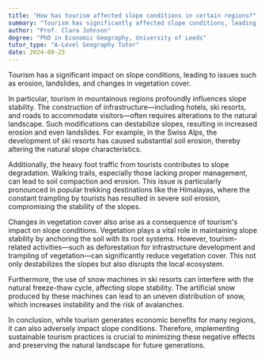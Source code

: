 ```yaml
---
title: "How has tourism affected slope conditions in certain regions?"
summary: "Tourism has significantly affected slope conditions, leading to erosion, landslides, and changes in vegetation cover."
author: "Prof. Clara Johnson"
degree: "PhD in Economic Geography, University of Leeds"
tutor_type: "A-Level Geography Tutor"
date: 2024-08-25
---
```


Tourism has a significant impact on slope conditions, leading to issues such as erosion, landslides, and changes in vegetation cover.

In particular, tourism in mountainous regions profoundly influences slope stability. The construction of infrastructure—including hotels, ski resorts, and roads to accommodate visitors—often requires alterations to the natural landscape. Such modifications can destabilize slopes, resulting in increased erosion and even landslides. For example, in the Swiss Alps, the development of ski resorts has caused substantial soil erosion, thereby altering the natural slope characteristics.

Additionally, the heavy foot traffic from tourists contributes to slope degradation. Walking trails, especially those lacking proper management, can lead to soil compaction and erosion. This issue is particularly pronounced in popular trekking destinations like the Himalayas, where the constant trampling by tourists has resulted in severe soil erosion, compromising the stability of the slopes.

Changes in vegetation cover also arise as a consequence of tourism's impact on slope conditions. Vegetation plays a vital role in maintaining slope stability by anchoring the soil with its root systems. However, tourism-related activities—such as deforestation for infrastructure development and trampling of vegetation—can significantly reduce vegetation cover. This not only destabilizes the slopes but also disrupts the local ecosystem.

Furthermore, the use of snow machines in ski resorts can interfere with the natural freeze-thaw cycle, affecting slope stability. The artificial snow produced by these machines can lead to an uneven distribution of snow, which increases instability and the risk of avalanches.

In conclusion, while tourism generates economic benefits for many regions, it can also adversely impact slope conditions. Therefore, implementing sustainable tourism practices is crucial to minimizing these negative effects and preserving the natural landscape for future generations.
    